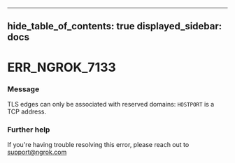 

---
hide_table_of_contents: true
displayed_sidebar: docs
---


# ERR_NGROK_7133

### Message
TLS edges can only be associated with reserved domains: `HOSTPORT` is a TCP address.

<ErrorDetails error="err_ngrok_7133" />



### Further help
If you're having trouble resolving this error, please reach out to [support@ngrok.com](mailto:support@ngrok.com?subject=Help%20with%20ERR_NGROK_7133)

